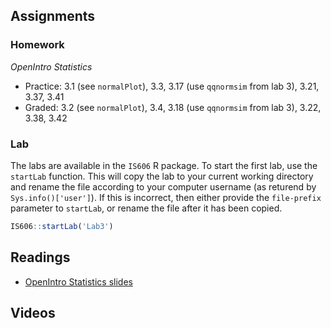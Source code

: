 ## Assignments

### Homework

*OpenIntro Statistics*

* Practice: 3.1 (see `normalPlot`), 3.3, 3.17 (use `qqnormsim` from lab 3), 3.21, 3.37, 3.41
* Graded: 3.2 (see `normalPlot`), 3.4, 3.18 (use `qqnormsim` from lab 3), 3.22, 3.38, 3.42

### Lab

The labs are available in the `IS606` R package. To start the first lab, use the `startLab` function. This will copy the lab to your current working directory and rename the file according to your computer username (as returend by `Sys.info()['user']`). If this is incorrect, then either provide the `file-prefix` parameter to `startLab`, or rename the file after it has been copied.

```r
IS606::startLab('Lab3')
```


## Readings

* [OpenIntro Statistics slides](https://github.com/jbryer/IS606Fall2015/raw/master/Slides/OpenIntro/os2_slides_03.pdf)

## Videos


